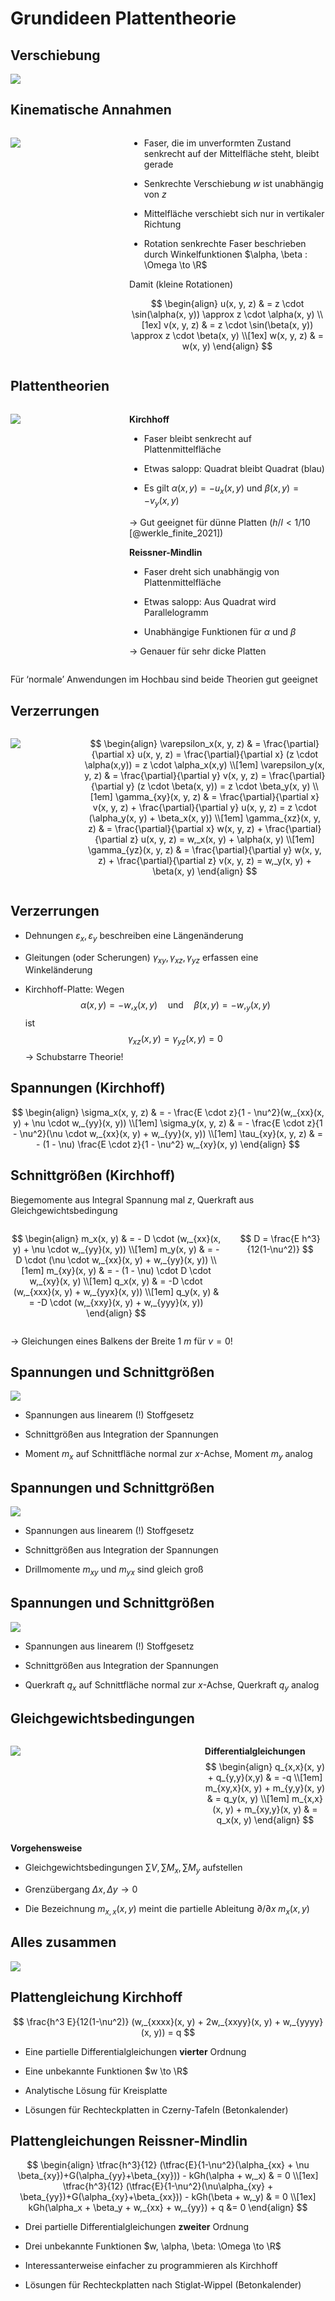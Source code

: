 # Grundideen Plattentheorie

## Verschiebung

![](00-pics/verschiebung.svg)


## Kinematische Annahmen {.smaller}

:::: {.columns}

::: {.column width="35%"}
![](00-pics/verdrehung.svg)
:::

::: {.column width="65%"}
- Faser, die im unverformten Zustand senkrecht auf der Mittelfläche steht, bleibt gerade

- Senkrechte Verschiebung $w$ ist unabhängig von $z$

- Mittelfläche verschiebt sich nur in vertikaler Richtung

- Rotation senkrechte Faser beschrieben durch Winkelfunktionen $\alpha, \beta : \Omega \to \R$

Damit (kleine Rotationen)

$$
\begin{align}
u(x, y, z) & = z \cdot \sin(\alpha(x, y)) \approx z \cdot \alpha(x, y) 
\\[1ex]
v(x, y, z) & = z \cdot \sin(\beta(x, y))  \approx z \cdot \beta(x, y) 
\\[1ex]
w(x, y, z) & = w(x, y)
\end{align}
$$
:::

::::


## Plattentheorien {.smaller}

:::: {.columns}
::: {.column width="35%"}
![](00-pics/plattentheorien.svg)
:::
::: {.column width="65%"}

**Kirchhoff**

- Faser bleibt senkrecht auf Plattenmittelfläche

- Etwas salopp: Quadrat bleibt Quadrat (blau)

- Es gilt $\alpha(x, y) = -u_x(x, y)$ und $\beta(x, y) = -v_y(x, y)$

[]{.up10}

$\rightarrow$ Gut geeignet für dünne Platten ($h/l < 1/10$ [@werkle_finite_2021])

**Reissner-Mindlin**

- Faser dreht sich unabhängig von Plattenmittelfläche

- Etwas salopp: Aus Quadrat wird Parallelogramm

- Unabhängige Funktionen für $\alpha$ und $\beta$

[]{.up10}

$\rightarrow$ Genauer für sehr dicke Platten
:::
::::

Für 'normale' Anwendungen im Hochbau sind beide Theorien gut geeignet


## Verzerrungen {.smaller}

:::: {.columns}
::: {.column width="20%"}
![](00-pics/verzerrungen.svg)
:::
::: {.column width="80%"}
$$
\begin{align}
\varepsilon_x(x, y, z) 
& = 
\frac{\partial}{\partial x} u(x, y, z)
=
\frac{\partial}{\partial x} (z \cdot \alpha(x,y))
=
z \cdot \alpha_x(x,y)
\\[1em]
\varepsilon_y(x, y, z) 
& = 
\frac{\partial}{\partial y} v(x, y, z)
=
\frac{\partial}{\partial y} (z \cdot \beta(x, y))
=
z \cdot \beta_y(x, y)
\\[1em]
\gamma_{xy}(x, y, z)
& =
\frac{\partial}{\partial x} v(x, y, z) + \frac{\partial}{\partial y} u(x, y, z)
=
z \cdot (\alpha_y(x, y) + \beta_x(x, y))
\\[1em]
\gamma_{xz}(x, y, z)
& =
\frac{\partial}{\partial x} w(x, y, z) + \frac{\partial}{\partial z} u(x, y, z)
=
w,_x(x, y) + \alpha(x, y)
\\[1em]
\gamma_{yz}(x, y, z)
& =
\frac{\partial}{\partial y} w(x, y, z) + \frac{\partial}{\partial z} v(x, y, z)
=
w,_y(x, y) + \beta(x, y)
\end{align}
$$
:::
::::


## Verzerrungen {.smaller}

- Dehnungen $\varepsilon_x, \varepsilon_y$ beschreiben eine Längenänderung

- Gleitungen (oder Scherungen) $\gamma_{xy}, \gamma_{xz}, \gamma_{yz}$ erfassen eine Winkeländerung

- Kirchhoff-Platte: Wegen
  $$
  \alpha(x, y) = -w,_x(x, y) \quad \text{und} \quad \beta(x, y) = -w,_y(x, y)
  $$
  ist
  $$
    \gamma_{xz}(x, y) = \gamma_{yz}(x, y) = 0
  $$
  $\rightarrow$ Schubstarre Theorie!


## Spannungen (Kirchhoff)

$$
\begin{align}
  \sigma_x(x, y, z) & = - \frac{E \cdot z}{1 - \nu^2}(w,_{xx}(x, y) + \nu \cdot w,_{yy}(x, y))
  \\[1em]
  \sigma_y(x, y, z) & = - \frac{E \cdot z}{1 - \nu^2}(\nu \cdot w,_{xx}(x, y) + w,_{yy}(x, y))
  \\[1em]
  \tau_{xy}(x, y, z) & = - (1 - \nu) \frac{E \cdot z}{1 - \nu^2} w,_{xy}(x, y)
\end{align}
$$


## Schnittgrößen (Kirchhoff) {.smaller}

[]{.down20}

Biegemomente aus Integral Spannung mal $z$, Querkraft aus Gleichgewichtsbedingung

:::: {.columns}
::: {.column width="70%"}
$$
\begin{align}
  m_x(x, y) & = - D \cdot (w,_{xx}(x, y) + \nu \cdot w,_{yy}(x, y))
  \\[1em]
  m_y(x, y) & = - D \cdot (\nu \cdot w,_{xx}(x, y) + w,_{yy}(x, y))
  \\[1em]
  m_{xy}(x, y) & = - (1 - \nu)  \cdot D \cdot w,_{xy}(x, y)
  \\[1em]
  q_x(x, y) & = -D \cdot (w,_{xxx}(x, y) + w,_{yyx}(x, y))
  \\[1em]
  q_y(x, y) & = -D \cdot (w,_{xxy}(x, y) + w,_{yyy}(x, y))
\end{align}
$$
:::
::: {.column width="30%"}
[]{.down180}
$$
D = \frac{E h^3}{12(1-\nu^2)}
$$
:::
::::

$\rightarrow$ Gleichungen eines Balkens der Breite $\SI{1}{m}$ für $\nu = 0$!


## Spannungen und Schnittgrößen {.smaller}

![](00-pics/sigma-1.svg)

- Spannungen aus linearem (!) Stoffgesetz

- Schnittgrößen aus Integration der Spannungen

- Moment $m_x$ auf Schnittfläche normal zur $x$-Achse, Moment $m_y$ analog


## Spannungen und Schnittgrößen {.smaller}

![](00-pics/sigma-2.svg)

- Spannungen aus linearem (!) Stoffgesetz

- Schnittgrößen aus Integration der Spannungen

- Drillmomente $m_{xy}$ und $m_{yx}$ sind gleich groß


## Spannungen und Schnittgrößen {.smaller}

![](00-pics/sigma-3.svg)

- Spannungen aus linearem (!) Stoffgesetz

- Schnittgrößen aus Integration der Spannungen

- Querkraft $q_x$ auf Schnittfläche normal zur $x$-Achse, Querkraft $q_y$ analog


## Gleichgewichtsbedingungen {.smaller}

:::: {.columns}
::: {.column width="60%"}
![](00-pics/gleichgewicht.svg)
:::
::: {.column width="40%"}
**Differentialgleichungen**
$$
\begin{align}
q_{x,x}(x, y) + q_{y,y}(x,y) & = -q
\\[1em]
m_{xy,x}(x, y) + m_{y,y}(x, y) & = q_y(x, y)
\\[1em]
m_{x,x}(x, y) + m_{xy,y}(x, y) & = q_x(x, y)
\end{align}
$$
:::
::::

**Vorgehensweise**

- Gleichgewichtsbedingungen $\sum V, \sum M_x, \sum M_y$ aufstellen 

- Grenzübergang $\Delta x, \Delta y \to 0$ 

- Die Bezeichnung $m_{x,x}(x, y)$ meint die partielle Ableitung $\partial/\partial x \; m_x(x, y)$


## Alles zusammen

![](00-pics/schema.svg)


## Plattengleichung Kirchhoff {.smaller}

$$
   \frac{h^3 E}{12(1-\nu^2)} (w,_{xxxx}(x, y) + 2w,_{xxyy}(x, y) + w,_{yyyy}(x, y)) = q
$$

- Eine partielle Differentialgleichungen **vierter** Ordnung

- Eine unbekannte Funktionen $w \to \R$

- Analytische Lösung für Kreisplatte

- Lösungen für Rechteckplatten in Czerny-Tafeln (Betonkalender)


## Plattengleichungen Reissner-Mindlin {.smaller}

$$
\begin{align}
  \tfrac{h^3}{12} (\tfrac{E}{1-\nu^2}(\alpha_{xx} + \nu \beta_{xy})+G(\alpha_{yy}+\beta_{xy}))
  -
  kGh(\alpha + w,_x)
  & = 0
  \\[1ex]
  \tfrac{h^3}{12} (\tfrac{E}{1-\nu^2}(\nu\alpha_{xy} +  \beta_{yy})+G(\alpha_{xy}+\beta_{xx}))
  -
  kGh(\beta + w,_y)
  & = 0
  \\[1ex]
  kGh(\alpha_x + \beta_y + w,_{xx} + w,_{yy}) + q &= 0
\end{align}
$$

- Drei partielle Differentialgleichungen **zweiter** Ordnung

- Drei unbekannte Funktionen $w, \alpha, \beta: \Omega \to \R$

- Interessanterweise einfacher zu programmieren als Kirchhoff

- Lösungen für Rechteckplatten nach Stiglat-Wippel (Betonkalender)
